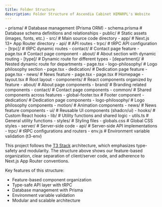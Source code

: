 ```yaml
---
title: Folder Structure
description: Folder Structure of Ascendia Cabinet HIMARPL's Website
---
```



<FileTree>
- prisma/ # Database management (Prisma ORM)
  - schema.prisma # Database schema definitions and relationships
- public/ # Static assets (images, fonts, etc.)
- src/ # Main source code directory
  - app/ # Next.js 13+ App Router directory
    - api/ # API routes
      - trpc/ # tRPC API configuration
        - [trpc]/ # tRPC dynamic routes
    - contact/ # Contact page feature
      - page.tsx # Contact page component
    - about/ # About section with dynamic routing
      - [type]/ # Dynamic route for different types
        - [department]/ # Nested dynamic route for departments
          - page.tsx
      - logo-philosophy/ # Logo philosophy section
        - page.tsx
    - dedication/ # Dedication page feature
      - page.tsx
    - news/ # News feature
      - page.tsx
    - page.tsx # Homepage
    - layout.tsx # Root layout
  - components/ # React components organized by feature
    - about/ # About page components
    - brand/ # Branding related components
    - contact/ # Contact page components
    - common/ # Shared components across features
      - global-footer.tsx # Footer component
    - dedication/ # Dedication page components
    - logo-philosophy/ # Logo philosophy components
    - motion/ # Animation components
    - news/ # News feature components
    - ui/ # Reusable UI components (shadcn/ui)
  - hooks/ # Custom React hooks
  - lib/ # Utility functions and shared logic
    - utils.ts # General utility functions
  - styles/ # Styling files
    - globals.css # Global CSS styles
  - server/ # Server-side code
    - api/ # Server-side API implementations
  - trpc/ # tRPC configurations and routers
  - env.js # Environment variable validation (t3-env)
</FileTree>

This project follows the [T3 Stack](https://create.t3.gg/) architecture, which emphasizes type-safety and modularity. The structure above shows our feature-based organization, clear separation of client/server code, and adherence to Next.js App Router conventions.

Key features of this structure:
- Feature-based component organization
- Type-safe API layer with tRPC
- Database management with Prisma
- Environment variable validation
- Modular and scalable architecture
